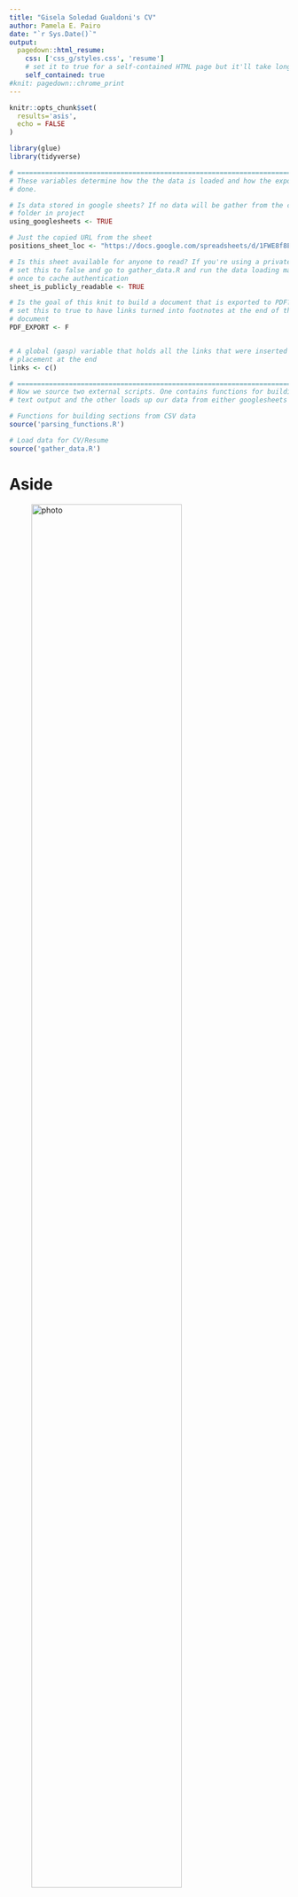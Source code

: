 ```yaml
---
title: "Gisela Soledad Gualdoni's CV"
author: Pamela E. Pairo
date: "`r Sys.Date()`"
output:
  pagedown::html_resume:
    css: ['css_g/styles.css', 'resume']
    # set it to true for a self-contained HTML page but it'll take longer to render
    self_contained: true
#knit: pagedown::chrome_print
---
```


```r
knitr::opts_chunk$set(
  results='asis', 
  echo = FALSE
)

library(glue)
library(tidyverse)

# ======================================================================
# These variables determine how the the data is loaded and how the exports are
# done.

# Is data stored in google sheets? If no data will be gather from the csvs/
# folder in project
using_googlesheets <- TRUE

# Just the copied URL from the sheet
positions_sheet_loc <- "https://docs.google.com/spreadsheets/d/1FWE8f8Ej4xd5Q-iasiR92Y3_zzGDvVc27nhpx8et_Ro/edit#gid=1663640807"

# Is this sheet available for anyone to read? If you're using a private sheet
# set this to false and go to gather_data.R and run the data loading manually
# once to cache authentication
sheet_is_publicly_readable <- TRUE

# Is the goal of this knit to build a document that is exported to PDF? If so
# set this to true to have links turned into footnotes at the end of the
# document
PDF_EXPORT <- F


# A global (gasp) variable that holds all the links that were inserted for
# placement at the end
links <- c()

# ======================================================================
# Now we source two external scripts. One contains functions for building the
# text output and the other loads up our data from either googlesheets or csvs

# Functions for building sections from CSV data
source('parsing_functions.R') 

# Load data for CV/Resume
source('gather_data.R')
```



Aside
================================================================================


![photo](gise.png){width=80%}

Contact {#contact}
--------------------------------------------------------------------------------

```r
contact_info %>% 
  glue_data("- <i class='fa fa-{icon}'></i> {contact}")
```


Disclaimer {#disclaimer}
--------------------------------------------------------------------------------

Made with the R package [**pagedown**](https://github.com/rstudio/pagedown) and [**datadrivencv**](http://nickstrayer.me/datadrivencv/index.html)

Last updated on `r Sys.Date()`.

Main
================================================================================

Gisela Soledad Gualdoni {#title}
--------------------------------------------------------------------------------

```r
# change eval to true when intro is written
print_text_block(text_blocks, 'intro')
```

Current position {data-icon=user data-concise=true}
--------------------------------------------------------------------------------

```r
print_section(position_data, "ACTUAL_POSITION")
```


Education {data-icon=graduation-cap data-concise=true}
--------------------------------------------------------------------------------

```r
print_section(position_data, "education")
```



Postgraduate courses {data-icon=laptop}
--------------------------------------------------------------------------------

```r
print_section(position_data, 'posgraduate_courses')
```
::: aside

### Technical Skills {#skills}

- **Histology techniques:** (paraffin, cryostat)

- **Immunohistochemistry:** IP, IF, TUNEL

- **Histopathology**

- **Morphometric analysis** (Image J, Adobe Photoshop) 

- **RT-PCR** 

- **Western Blot** 

- **ELISA** 

- **Enzymatic zymography**

- **Oxidative stress techniques** 

- **Animal handling** (mouse, rat) 

- **Cell culture** (testicular explants) 

:::

Research projects and activities {data-icon=tasks}
--------------------------------------------------------------------------------

```r
print_section(position_data, 'RESEARCH_PROJECTS')
```

Publications {data-icon=file}
--------------------------------------------------------------------------------

::: aside

### Languages {#languages}

- **Spanish:** Native 

- **English:** Upper Intermediate 

:::

```r
print_section(position_data, 'publications')
```



Grants, Awards and Fellowships {data-icon=trophy}
--------------------------------------------------------------------------------

```r
print_section(position_data, 'GRANTS_FELLOWSHIPS')
```

<!-- These breaks just force a new page so section doesnt get cut off -->
<!--<br>-->


Selected Talks and Scientific Presentations {data-icon=chalkboard-teacher}
--------------------------------------------------------------------------------


```r
print_section(position_data, 'presentations_talks')
```



Teaching Experience {data-icon=chalkboard-teacher}
--------------------------------------------------------------------------------


```r
print_section(position_data, 'teaching')
```

Networks and dissemination {data-icon=hands-helping}
--------------------------------------------------------------------------------


```r
print_section(position_data, 'NETWORKS_DISSEMINATION')
```



```r
if(PDF_EXPORT){
  cat("
  
Links {data-icon=link}
--------------------------------------------------------------------------------

<br>


")
  
  walk2(links, 1:length(links), function(link, index){
    print(glue('{index}. {link}'))
  })
}
```



